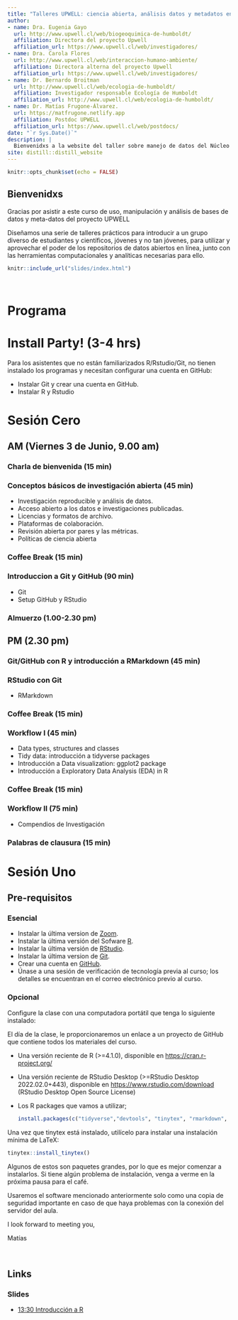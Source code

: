 ```yaml
---
title: "Talleres UPWELL: ciencia abierta, análisis datos y metadatos en investigación reproducible"
author:
- name: Dra. Eugenia Gayo
  url: http://www.upwell.cl/web/biogeoquimica-de-humboldt/
  affiliation: Directora del proyecto Upwell
  affiliation_url: https://www.upwell.cl/web/investigadores/
- name: Dra. Carola Flores
  url: http://www.upwell.cl/web/interaccion-humano-ambiente/
  affiliation: Directora alterna del proyecto Upwell
  affiliation_url: https://www.upwell.cl/web/investigadores/
- name: Dr. Bernardo Broitman
  url: http://www.upwell.cl/web/ecologia-de-humboldt/
  affiliation: Investigador responsable Ecología de Humboldt
  affiliation_url: http://www.upwell.cl/web/ecologia-de-humboldt/
- name: Dr. Matías Frugone-Álvarez.
  url: https://matfrugone.netlify.app
  affiliation: Postdoc UPWELL
  affiliation_url: https://www.upwell.cl/web/postdocs/  
date: "`r Sys.Date()`"
description: |
  Bienvenidxs a la website del taller sobre manejo de datos del Núcleo Milenio UPWELL. `Espero que lo disfruten!`
site: distill::distill_website
---
```


```r
knitr::opts_chunk$set(echo = FALSE)

```

## Bienvenidxs

Gracias por asistir a este curso de uso, manipulación y análisis de bases de datos y meta-datos del proyecto UPWELL

Diseñamos una serie de talleres prácticos para introducir a un grupo diverso de estudiantes y científicos, jóvenes y no tan jóvenes, para utilizar y aprovechar el poder de los repositorios de datos abiertos en línea, junto con las herramientas computacionales y analíticas necesarias para ello.

```r
knitr::include_url("slides/index.html")
```

\

# **Programa**

# **Install Party!** (3-4 hrs)

Para los asistentes que no están familiarizados R/Rstudio/Git, no tienen instalado los programas y necesitan configurar una cuenta en GitHub: 

- Instalar Git y crear una cuenta en GitHub.
- Instalar R y Rstudio

# **Sesión Cero** 

## AM (Viernes 3 de Junio, 9.00 am)

### Charla de bienvenida (15 min)

### Conceptos básicos de investigación abierta (45 min)

-   Investigación reproducible y análisis de datos.
-   Acceso abierto a los datos e investigaciones publicadas.
-   Licencias y formatos de archivo.
-   Plataformas de colaboración.
-   Revisión abierta por pares y las métricas.
-   Políticas de ciencia abierta
  
### Coffee Break (15 min)  

### Introduccion a Git y GitHub (90 min)

-   Git 
-   Setup GitHub y RStudio

### Almuerzo (1.00-2.30 pm)  
  
## PM (2.30 pm)

### Git/GitHub con R y introducción a RMarkdown (45 min)

### RStudio con Git

-   RMarkdown
  
### Coffee Break (15 min)

### Workflow I (45 min)

-   Data types, structures and classes
-   Tidy data: introducción a tidyverse packages
-   Introducción a Data visualization: ggplot2 package
-   Introducción a Exploratory Data Analysis (EDA) in R
 
### Coffee Break (15 min)

### Workflow II (75 min)

-    Compendios de Investigación
 
### Palabras de clausura (15 min)


# **Sesión Uno**    


## Pre-requisitos

### Esencial

-   Instalar la última version de [Zoom](https://zoom.us/download).
-   Instalar la última versión del Sofware [R](https://www.r-project.org/).
-   Instalar la última versión de [RStudio](https://www.rstudio.com/).
-   Instalar la última version de [Git](https://git-scm.com/).
-   Crear una cuenta en [GitHub](https://github.com/).
-   Únase a una sesión de verificación de tecnología previa al curso; los detalles se encuentran en el correo electrónico previo al curso.

### Opcional

Configure la clase con una computadora portátil que tenga lo siguiente instalado:

<aside>

El día de la clase, le proporcionaremos un enlace a un proyecto de GitHub que contiene todos los materiales del curso.

</aside>

-   Una versión reciente de R (\>=4.1.0), disponible en <https://cran.r-project.org/>

-   Una versión reciente de RStudio Desktop (\>=RStudio Desktop 2022.02.0+443), disponible en <https://www.rstudio.com/download> (RStudio Desktop Open Source License)

-   Los R packages que vamos a utilizar;

    ```r
    install.packages(c("tidyverse","devtools", "tinytex", "rmarkdown", "usethis", "here", "neotoma","Rtools"))
    ```

Una vez que tinytex está instalado, utilícelo para instalar una instalación mínima de LaTeX:

```r

tinytex::install_tinytex()

```

Algunos de estos son paquetes grandes, por lo que es mejor comenzar a instalarlos. Si tiene algún problema de instalación, venga a verme en la próxima pausa para el café.

<aside>

Usaremos el software mencionado anteriormente solo como una copia de seguridad importante en caso de que haya problemas con la conexión del servidor del aula.

</aside>

I look forward to meeting you,

Matías

\

## Links

### Slides

-   [13:30 Introducción a R](slides/Introduction_R.html)


